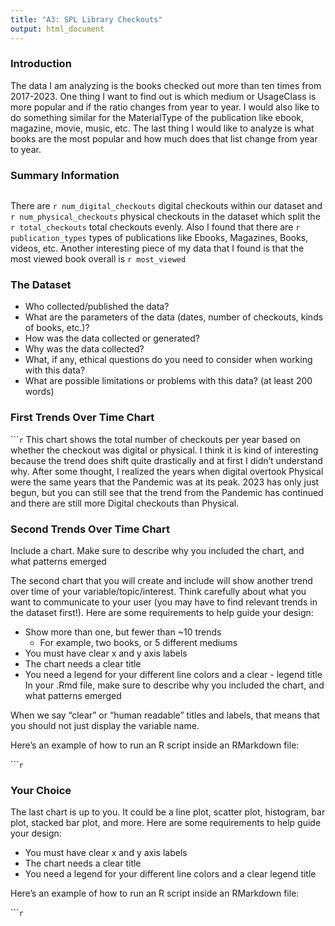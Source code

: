 ```yaml
---
title: "A3: SPL Library Checkouts"
output: html_document
---
```


### Introduction

The data I am analyzing is the books checked out more than ten times from 2017-2023. One thing I want to find out is which medium or UsageClass is more popular and if the ratio changes from year to year. I would also like to do something similar for the MaterialType of the publication like ebook, magazine, movie, music, etc. The last thing I would like to analyze is what books are the most popular and how much does that list change from year to year.

### Summary Information

```r
```
There are `r num_digital_checkouts` digital checkouts within our dataset and `r num_physical_checkouts` physical checkouts in the dataset which split the `r total_checkouts` total checkouts evenly. Also I found that there are `r publication_types` types of publications like Ebooks, Magazines, Books, videos, etc. Another interesting piece of my data that I found is that the most viewed book overall is `r most_viewed`

### The Dataset

- Who collected/published the data?  
- What are the parameters of the data (dates, number of checkouts, kinds of books, etc.)?
- How was the data collected or generated?  
- Why was the data collected?  
- What, if any, ethical questions do you need to consider when working with this data?  
- What are possible limitations or problems with this data?   (at least 200 words)


### First Trends Over Time Chart

``````r
```
This chart shows the total number of checkouts per year based on whether the checkout was digital or physical. I think it is kind of interesting because the trend does shift quite drastically and at first I didn't understand why. After some thought, I realized the years when digital overtook Physical were the same years that the Pandemic was at its peak. 2023 has only just begun, but you can still see that the trend from the Pandemic has continued and there are still more Digital checkouts than Physical.

### Second Trends Over Time Chart

Include a chart. Make sure to describe why you included the chart, and what patterns emerged

The second chart that you will create and include will show another trend over time of your variable/topic/interest. Think carefully about what you want to communicate to your user (you may have to find relevant trends in the dataset first!). Here are some requirements to help guide your design:

- Show more than one, but fewer than ~10 trends
  - For example, two books, or 5 different mediums
- You must have clear x and y axis labels
- The chart needs a clear title 
- You need a legend for your different line colors and a clear - legend title
In your .Rmd file, make sure to describe why you included the chart, and what patterns emerged

When we say "clear" or "human readable" titles and labels, that means that you should not just display the variable name.

Here's an example of how to run an R script inside an RMarkdown file:

``````r
```

### Your Choice

The last chart is up to you. It could be a line plot, scatter plot, histogram, bar plot, stacked bar plot, and more. Here are some requirements to help guide your design:

- You must have clear x and y axis labels
- The chart needs a clear title 
- You need a legend for your different line colors and a clear legend title

Here's an example of how to run an R script inside an RMarkdown file:

``````r
```


